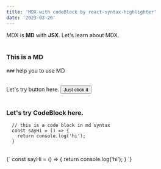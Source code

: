 ```yaml
---
title: 'MDX with codeBlock by react-syntax-highlighter'
date: '2023-03-26'
---
```


<div>
  MDX is <strong>MD</strong> with <strong>JSX</strong>. Let's learn about MDX.
</div>

<br />

### This is a MD

`###` help you to use MD

<br />

<div>
  Let's try button here.
  <Button>Just click it</Button>
</div>

<br />

### Let's try CodeBlock here.

```
  // this is a code block in md syntax
  const sayHi = () => {
    return console.log('hi');
  }

```

<br />
<CodeBlock>
  {`
    const sayHi = () => {
        return console.log('hi');
    }
  `}
</CodeBlock>
